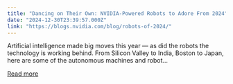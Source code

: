 ```yaml
---
title: "Dancing on Their Own: NVIDIA-Powered Robots to Adore From 2024"
date: "2024-12-30T23:39:57.000Z"
link: "https://blogs.nvidia.com/blog/robots-of-2024/"
---
```


Artificial intelligence made big moves this year — as did the robots the technology is working behind. From Silicon Valley to India, Boston to Japan, here are some of the autonomous machines and robot...

[Read more](https://blogs.nvidia.com/blog/robots-of-2024/)
